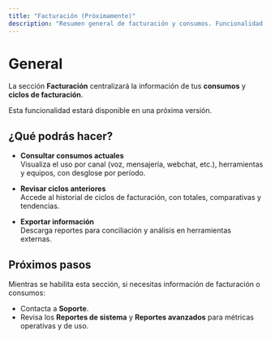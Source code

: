 ```yaml
---
title: "Facturación (Próximamente)"
description: "Resumen general de facturación y consumos. Funcionalidad próximamente disponible."
---
```


# General

La sección **Facturación** centralizará la información de tus **consumos** y **ciclos de facturación**.

<Callout type="info">
Esta funcionalidad estará disponible en una próxima versión.
</Callout>

## ¿Qué podrás hacer?

- **Consultar consumos actuales**  
  Visualiza el uso por canal (voz, mensajería, webchat, etc.), herramientas y equipos, con desglose por período.

- **Revisar ciclos anteriores**  
  Accede al historial de ciclos de facturación, con totales, comparativas y tendencias.

- **Exportar información**  
  Descarga reportes para conciliación y análisis en herramientas externas.

## Próximos pasos

Mientras se habilita esta sección, si necesitas información de facturación o consumos:
- Contacta a **Soporte**.
- Revisa los **Reportes de sistema** y **Reportes avanzados** para métricas operativas y de uso.
